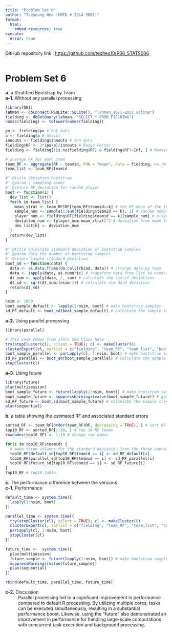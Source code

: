 ```yaml
---
title: "Problem Set 6"
author: "Taeyoung Heo (UMID # 2914 5801)"
format: 
  html: 
    embed-resources: true
execute:
  error: true
---
```


GitHub repository link : <a href="https://github.com/tedheo10/PS6_STATS506">https://github.com/tedheo10/PS6_STATS506</a>

```r
```

# Problem Set 6
<b>a.</b> a Stratified Bootstrap by Team<br>
<b>a-1.</b> Without any parallel processing 

```r
library(DBI)
lahman <- dbConnect(RSQLite::SQLite(), "lahman_1871-2022.sqlite")
fielding <- dbGetQuery(lahman, "SELECT * FROM FIELDING")
names(fielding) <- tolower(names(fielding))

po <- fielding$po # Put Outs
a <- fielding$a # Assist
innouts <- fielding$innouts # Inn Outs
fielding$RF <- 3*(po+a)/innouts # Range Factor
fielding <- fielding[!is.na(fielding$RF) & fielding$RF!=Inf, ] # Remove rows where RF is NA or Inf ("Inn Out" is NA or Zero)

# average RF for each team 
team_RF <- aggregate(RF ~ teamid, FUN = "mean", data = fielding, na.rm = TRUE)
team_list <- team_RF$teamid

#' @title deviation bootstrap 
#' @param i sampling order 
#' @return RF deviation for random player 
boot <- function(i) {
  dev_list <- list()
  for(k in team_list) {
    mean_strat <- team_RF$RF[team_RF$teamid==k] # the RF mean of the team k
    sample_num <- sample(1:sum(fielding$teamid == k), 1) # random number for player
    player_num <- fielding$RF[fielding$teamid == k][sample_num] # player selection
    deviation_num <- (player_num-mean_strat)^2 # deviation from mean for each player
    dev_list[k] <- deviation_num
  }
  return(dev_list)
}

#' @title Calculate standard deviation of bootstrap samples 
#' @param data the number of bootstrap samples
#' @return sample standard deviation
boot_sd <- function(data) {
  data <- as.data.frame(do.call(rbind, data)) # arrange data by team 
  data <- sapply(data, as.numeric) # transform data from list to numeric
  dt_sum <- apply(data, 2, sum) # calculate the sum of deviations 
  dt_sd <- sqrt(dt_sum/(nsim-1)) # calculate standard deviation
  return(dt_sd)
}

nsim <- 1000
boot_sample_default <- lapply(1:nsim, boot) # make bootstrap samples
sd_RF_default <- boot_sd(boot_sample_default) # calculate the sample standard deviation
```

<b>a-2.</b> Using parallel processing

```r
library(parallel)

# This code comes from STATS 506 Class Note
try(stopCluster(cl), silent = TRUE); cl <- makeCluster(8)
clusterExport(cl, varlist = c("fielding", "team_RF", "team_list", "boot"))
boot_sample_parallel <- parLapply(cl, 1:nsim, boot) # make bootstrap samples
sd_RF_parallel <- boot_sd(boot_sample_parallel) # calculate the sample standard deviation
stopCluster(cl)
```

<b>a-3.</b> Using future

```r
library(future)
plan(multisession)
boot_sample_future <- future(lapply(1:nsim, boot)) # make bootstrap samples
boot_sample_future <- suppressWarnings(value(boot_sample_future)) # generate samples
sd_RF_future <- boot_sd(boot_sample_future) # calculate the sample standard deviation
plan(sequential)
```

<b>b.</b> a table showing the estimated RF and associated standard errors

```r
sorted_RF <- team_RF[order(team_RF$RF, decreasing = TRUE), ] # sort RF
top10_RF <- sorted_RF[1:10, ] # top 10 RF teams 
rownames(top10_RF) <- 1:10 # change row names 

for(i in top10_RF$teamid) {
  # make three columns for the standard deviation from the three approaches
  top10_RF$default_sd[top10_RF$teamid == i] <- sd_RF_default[i] 
  top10_RF$parallel_sd[top10_RF$teamid == i] <- sd_RF_parallel[i] 
  top10_RF$future_sd[top10_RF$teamid == i] <- sd_RF_future[i]
}
top10_RF # top10 table 
```

<b>c.</b> The performance difference between the versions<br>
<b>c-1.</b> Performance

```r
default_time <- system.time({
  lapply(1:nsim, boot)
})

parallel_time <- system.time({
  try(stopCluster(cl), silent = TRUE); cl <- makeCluster(8)
  clusterExport(cl, varlist = c("fielding", "team_RF", "team_list", "boot"))
  parLapply(cl, 1:nsim, boot)
  stopCluster(cl)
})

future_time <-  system.time({
  plan(multisession)
  future_sample <- future(lapply(1:nsim, boot)) # make bootstrap samples
  suppressWarnings(value(future_sample))
  plan(sequential)
})

rbind(default_time, parallel_time, future_time)
```

<b>c-2.</b> Discussion<br>
: Parallel processing led to a significant improvement in performance compared to default R processing. By utilizing multiple cores, tasks can be executed simultaneously, resulting in a substantial performance boost. Likewise, using the "future" also demonstrated an improvement in performance for handling large-scale computations with concurrent task execution and background processing. 